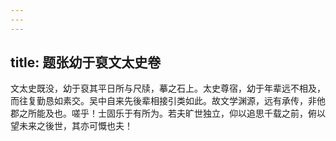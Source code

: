 ```yaml
---
---
---
```

title: 题张幼于裒文太史卷
---



文太史既没，幼于裒其平日所与尺牍，摹之石上。太史尊宿，幼于年辈远不相及，而往复勤恳如素交。吴中自来先後辈相接引类如此。故文学渊源，远有承传，非他郡之所能及也。嗟乎！士固乐于有所为。若夫旷世独立，仰以追思千载之前，俯以望未来之後世，其亦可慨也夫！